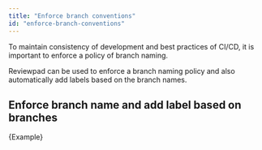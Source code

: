 ```yaml
---
title: "Enforce branch conventions"
id: "enforce-branch-conventions"
---
```



To maintain consistency of development and best practices of CI/CD, it is important to enforce a policy of branch naming.

Reviewpad can be used to enforce a branch naming policy and also automatically add labels based on the branch names.

## Enforce branch name and add label based on branches

<CodeBlock language="yml">{Example}</CodeBlock>
